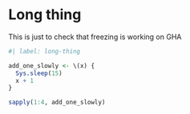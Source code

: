 # Long thing

This is just to check that freezing is working on GHA

```r
#| label: long-thing

add_one_slowly <- \(x) {
  Sys.sleep(15)
  x + 1
}

sapply(1:4, add_one_slowly)
```
